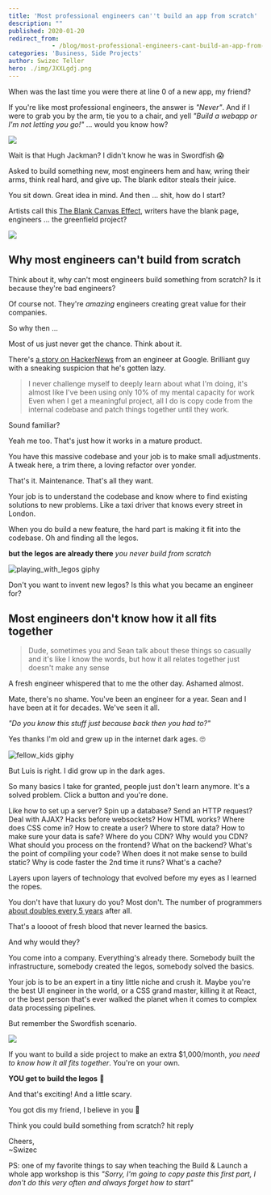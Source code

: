 ```yaml
---
title: 'Most professional engineers can''t build an app from scratch'
description: ""
published: 2020-01-20
redirect_from: 
            - /blog/most-professional-engineers-cant-build-an-app-from-scratch/swizec/9292
categories: 'Business, Side Projects'
author: Swizec Teller
hero: ./img/JXXLgdj.png
---
```

When was the last time you were there at line 0 of a new app, my friend?





If you're like most professional engineers, the answer is _"Never"_. And if I were to grab you by the arm, tie you to a chair, and yell _"Build a webapp or I'm not letting you go!"_ ... would you know how?



![](./img/8x6qItl.gif)



Wait is that Hugh Jackman? I didn't know he was in Swordfish 😱



Asked to build something new, most engineers hem and haw, wring their arms, think real hard, and give up. The blank editor steals their juice.



You sit down. Great idea in mind. And then ... shit, how do I start?



Artists call this [The Blank Canvas Effect](https://zenpencils.com/comic/lilvincent/), writers have the blank page, engineers ... the greenfield project?



![](./img/JXXLgdj.png)



## Why most engineers can't build from scratch



Think about it, why can't most engineers build something from scratch? Is it because they're bad engineers?



Of course not. They're _amazing_ engineers creating great value for their companies.



So why then ...



Most of us just never get the chance. Think about it.



There's [a story on HackerNews](https://news.ycombinator.com/item?id=21961560) from an engineer at Google. Brilliant guy with a sneaking suspicion that he's gotten lazy.



> I never challenge myself to deeply learn about what I'm doing, it's almost like I've been using only 10% of my mental capacity for work Even when I get a meaningful project, all I do is copy code from the internal codebase and patch things together until they work.



Sound familiar?



Yeah me too. That's just how it works in a mature product.



You have this massive codebase and your job is to make small adjustments. A tweak here, a trim there, a loving refactor over yonder.



That's it. Maintenance. That's all they want.



Your job is to understand the codebase and know where to find existing solutions to new problems. Like a taxi driver that knows every street in London.



When you do build a new feature, the hard part is making it fit into the codebase. Oh and finding all the legos.



**but the legos are already there** _you never build from scratch_



![playing_with_legos giphy](./img/media-3o84spgnHZIok5YkjC-giphy.gif)



Don't you want to invent new legos? Is this what you became an engineer for?



## Most engineers don't know how it all fits together



> Dude, sometimes you and Sean talk about these things so casually and it's like I know the words, but how it all relates together just doesn't make any sense



A fresh engineer whispered that to me the other day. Ashamed almost.



Mate, there's no shame. You've been an engineer for a year. Sean and I have been at it for decades. We've seen it all.



_"Do you know this stuff just because back then you had to?"_



Yes thanks I'm old and grew up in the internet dark ages. 🙄



![fellow_kids giphy](./img/media-1Qdp4trljSkY8-giphy.gif)



But Luis is right. I did grow up in the dark ages.



So many basics I take for granted, people just don't learn anymore. It's a solved problem. Click a button and you're done.



Like how to set up a server? Spin up a database? Send an HTTP request? Deal with AJAX? Hacks before websockets? How HTML works? Where does CSS come in? How to create a user? Where to store data? How to make sure your data is safe? Where do you CDN? Why would you CDN? What should you process on the frontend? What on the backend? What's the point of compiling your code? When does it not make sense to build static? Why is code faster the 2nd time it runs? What's a cache?



Layers upon layers of technology that evolved before my eyes as I learned the ropes.



You don't have that luxury do you? Most don't. The number of programmers [about doubles every 5 years](https://blog.cleancoder.com/uncle-bob/2014/06/20/MyLawn.html) after all.



That's a loooot of fresh blood that never learned the basics.



And why would they?



You come into a company. Everything's already there. Somebody built the infrastructure, somebody created the legos, somebody solved the basics.



Your job is to be an expert in a tiny little niche and crush it. Maybe you're the best UI engineer in the world, or a CSS grand master, killing it at React, or the best person that's ever walked the planet when it comes to complex data processing pipelines.



But remember the Swordfish scenario.



![](./img/8x6qItl.gif)



If you want to build a side project to make an extra $1,000/month, _you need to know how it all fits together_. You're on your own.



**YOU get to build the legos** 🎉



And that's exciting! And a little scary.



You got dis my friend, I believe in you 💪



Think you could build something from scratch? hit reply



Cheers,  
~Swizec



PS: one of my favorite things to say when teaching the Build & Launch a whole app workshop is this _"Sorry, I'm going to copy paste this first part, I don't do this very often and always forget how to start"_